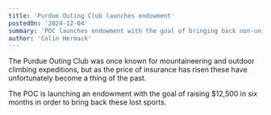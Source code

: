 ```yaml
---
title: 'Purdue Outing Club launches endowment'
postedOn: '2024-12-04'
summary: 'POC launches endowment with the goal of bringing back non-university sanctioned sports.'
author: 'Colin Hermack'
---
```


The Purdue Outing Club was once known for mountaineering and outdoor climbing expeditions, but as the price of insurance
has risen these have unfortunately become a thing of the past.

The POC is launching an endowment with the goal of raising $12,500 in six months in order to bring back these lost
sports.